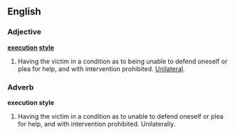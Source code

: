 ==English==

===Adjective===
'''[[execution]] [[style]]'''

#{{idiom}} Having the victim in a condition as to being unable to defend oneself or plea for help, and with intervention prohibited.  [[unilateral|Unilateral]].

===Adverb===
'''execution style'''

#{{idiom}} Having the victim in a condition as to unable to defend oneself or plea for help, and with intervention prohibited.  Unilaterally.